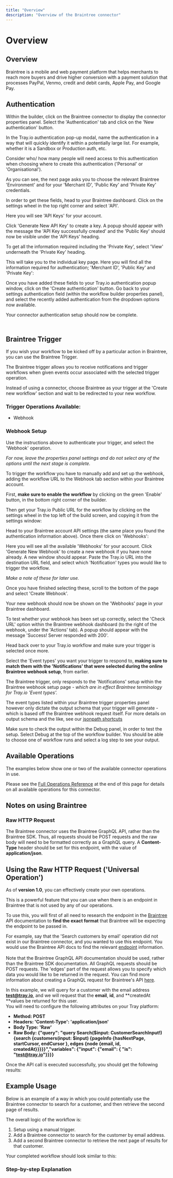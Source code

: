```yaml
---
title: "Overview"
description: "Overview of the Braintree connector"
---
```


# Overview

## Overview

Braintree is a mobile and web payment platform that helps merchants to reach more buyers and drive higher conversion with a payment solution that processes PayPal, Venmo, credit and debit cards, Apple Pay, and Google Pay.

## Authentication

Within the builder, click on the Braintree connector to display the connector properties panel. Select the 'Authentication' tab and click on the 'New authentication' button.

In the Tray.io authentication pop-up modal, name the authentication in a way that will quickly identify it within a potentially large list. For example, whether it is a Sandbox or Production auth, etc.

Consider who/ how many people will need access to this authentication when choosing where to create this authentication ('Personal' or 'Organisational').

As you can see, the next page asks you to choose the relevant Braintree 'Environment' and for your 'Merchant ID', 'Public Key' and 'Private Key' credentials.

In order to get these fields, head to your Braintree dashboard. Click on the settings wheel in the top right corner and select 'API'.

Here you will see 'API Keys' for your account.

Click 'Generate New API Key' to create a key. A popup should appear with the message the 'API Key successfully created' and the 'Public Key' should now be visible under the 'API Keys' heading.

To get all the information required including the 'Private Key', select 'View' underneath the 'Private Key' heading.

This will take you to the individual key page. Here you will find all the information required for authentication; 'Merchant ID', 'Public Key' and 'Private Key':

Once you have added these fields to your Tray.io authentication popup window, click on the 'Create authentication' button. Go back to your settings authentication field (within the workflow builder properties panel), and select the recently added authentication from the dropdown options now available.

Your connector authentication setup should now be complete.

## <br/>Braintree Trigger

If you wish your workflow to be kicked off by a particular action in Braintree, you can use the Braintree Trigger.

The Braintree trigger allows you to receive notifications and trigger workflows when given events occur associated with the selected trigger operation.

Instead of using a connector, choose Braintree as your trigger at the 'Create new workflow' section and wait to be redirected to your new workflow.

### Trigger Operations Available:

- Webhook

### Webhook Setup

Use the instructions above to authenticate your trigger, and select the 'Webhook' operation.

*For now, leave the properties panel settings and do not select any of the options until the next stage is complete.*

To trigger the workflow you have to manually add and set up the webhook, adding the workflow URL to the Webhook tab section within your Braintree account.

First, **make sure to enable the workflow** by clicking on the green 'Enable' button, in the bottom right corner of the builder.

Then get your Tray.io Public URL for the workflow by clicking on the settings wheel in the top left of the build screen, and copying it from the settings window:

Head to your Braintree account API settings (the same place you found the authentication information above). Once there click on 'Webhooks':

Here you will see all the available 'Webhooks' for your account. Click 'Generate New Webhook' to create a new webhook if you have none already. A new window should appear. Paste the Tray.io URL into the destination URL field, and select which 'Notification' types you would like to trigger the workflow.

*Make a note of these for later use.*

Once you have finished selecting these, scroll to the bottom of the page and select 'Create Webhook'.

Your new webhook should now be shown on the 'Webhooks' page in your Braintree dashboard.

To test whether your webhook has been set up correctly, select the 'Check URL' option within the Braintree webhook dashboard (to the right of the webhook, under the 'Actions' tab). A popup should appear with the message 'Success! Server responded with 200'.

Head back over to your Tray.io workflow and make sure your trigger is selected once more.

Select the 'Event types' you want your trigger to respond to, **making sure to match them with the 'Notifications' that were selected during the online Braintree webhook setup**, from earlier.

The Braintree trigger, only responds to the 'Notifications' setup within the Braintree webhook setup page - *which are in effect Braintree terminology for Tray.io 'Event types'.*

The event types listed within your Braintree trigger properties panel however only dictate the output schema that your trigger will generate - which is based off the Braintree webhook request itself. For more details on output schema and the like, see our [jsonpath shortcuts](/platform/working-with-data/jsonpath-shortcuts/#the-dynamic-output-schema)

Make sure to check the output within the Debug panel, in order to test the setup. Select Debug at the top of the workflow builder. You should be able to choose one of workflow runs and select a log step to see your output.

## Available Operations

The examples below show one or two of the available connector operations in use.

Please see the [Full Operations Reference](#operationsFull) at the end of this page for details on all available operations for this connector.

## Notes on using Braintree

### Raw HTTP Request

The Braintree connector uses the Braintree GraphQL API, rather than the Braintree SDK. Thus, all requests should be POST requests and the raw body will need to be formatted correctly as a GraphQL query. A **Content-Type** header should be set for this endpoint, with the value of **application/json**.

## Using the Raw HTTP Request ('Universal Operation')

As of **version 1.0**, you can effectively create your own operations.

This is a powerful feature that you can use when there is an endpoint in Braintree that is not used by any of our operations.

To use this, you will first of all need to research the endpoint in the [Braintree](https://graphql.braintreepayments.com/) API documentation to **find the exact format** that Braintree will be expecting the endpoint to be passed in.

For example, say that the 'Search customers by email' operation did not exist in our Braintree connector, and you wanted to use this endpoint. You would use the Braintree API docs to find the relevant [endpoint](https://graphql.braintreepayments.com/reference/#object--customer) information. <br/><br/>Note that the Braintree GraphQL API documentation should be used, rather than the Braintree SDK documentation. All GraphQL requests should be POST requests. The 'edges' part of the request allows you to specify which data you would like to be returned in the request. You can find more information about creating a GraphQL request for Braintree's API [here](https://graphql.braintreepayments.com/guides/making_api_calls/).

In this example, we will query for a customer with the email address **test@tray.io**, and we will request that the **email**, **id**, and **createdAt **values be returned for this user.<br/>You will need to configure the following attributes on your Tray platform:

- **Method: POST**
- **Headers: 'Content-Type': 'application/json'**
- **Body Type: 'Raw'**
- **Raw Body: {"query": "query Search($input: CustomerSearchInput!) {search {customers(input: $input) {pageInfo {hasNextPage, startCursor, endCursor }, edges {node {email, id, createdAt}}}}}","variables": {"input": {"email": { "is": "test@tray.io"}}}}**

Once the API call is executed successfully,  you should get the following results:

## Example Usage

Below is an example of a way in which you could potentially use the Braintree connector to search for a customer, and then retrieve the second page of results.

The overall logic of the workflow is:

1. Setup using a manual trigger.
2. Add a Braintree connector to search for the customer by email address.
3. Add a second Braintree connector to retrieve the next page of results for that customer.

Your completed workflow should look similar to this:

### Step-by-step Explanation
